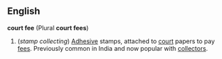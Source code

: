 ==English==
'''court fee''' (Plural '''court fees''')
# (''stamp collecting'') [[Adhesive]] stamps, attached to [[court]] papers to pay [[fee]]s.  Previously common in India and now popular with [[collector]]s.
